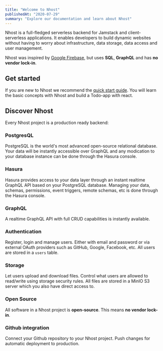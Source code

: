 ```yaml
---
title: "Welcome to Nhost"
publishedAt: "2020-07-29"
summary: "Explore our documentation and learn about Nhost"
---
```


Nhost is a full-fledged serverless backend for Jamstack and client-serverless applications. It enables developers to build dynamic websites without having to worry about infrastructure, data storage, data access and user management.

Nhost was inspired by [Google Firebase](https://firebase.google.com/), but uses **SQL**, **GraphQL** and has **no vendor lock-in**.

## Get started

If you are new to Nhost we recommend the [quick start guide](/quick-start/introduction). You will learn the basic concepts with Nhost and build a Todo-app with react.

## Discover Nhost

Every Nhost project is a production ready backend:

### PostgresQL

PostgreSQL is the world's most advanced open-source relational database. Your data will be instantly accessible over GraphQL and any modication to your database instance can be done through the Hasura console.

### Hasura

Hasura provides access to your data layer through an instant realtime GraphQL API based on your PostgreSQL database. Managing your data, schemas, permissions, event triggers, remote schemas, etc is done through the Hasura console.

### GraphQL

A realtime GraphQL API with full CRUD capabilities is instantly available.

### Authentication

Register, login and manage users. Either with email and password or via external OAuth providers such as GitHub, Google, Facebook, etc. All users are stored in a `users` table.

### Storage

Let users upload and download files. Control what users are allowed to read/write using storage security rules. All files are stored in a MinIO S3 server which you also have direct access to.

### Open Source

All software in a Nhost project is **open-source**. This means **no vendor lock-in**.

### Github integration

Connect your Github repository to your Nhost project. Push changes for automatic deployment to production.
